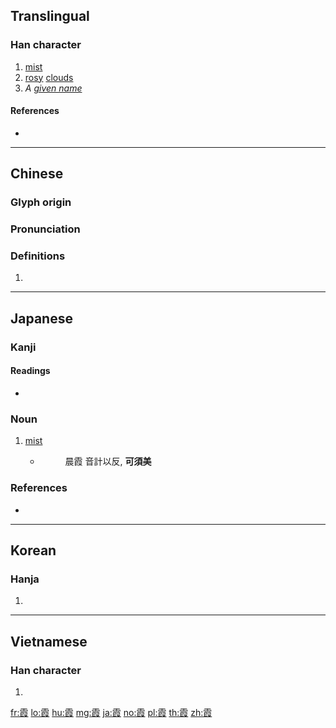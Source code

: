 {{character info/new}}
==Translingual==

===Han character===
{{Han char|rn=173|rad=雨|as=09|sn=17|four=10247|canj=MBRSE|ids=⿱⻗叚}}

# [[mist]]
# [[rosy]] [[cloud]]s
# ''A [[given name]]''

====References====
* {{Han ref|kx=1376.310|dkj=42365|dj=1885.260|hdz=64071.160|uh=971E|ud=38686|bh=C1F8|bd=49656}}

----

==Chinese==
{{zh-forms}}

===Glyph origin===
{{Han etym}}

===Pronunciation===
{{zh-pron
|m=xiá |ma=y
|c=haa4
|h=pfs=
|md=
|mn=qz,tw,xm:hâ/zz:hêe/qz,tw,xm:hê
|mn_note=hâ - literary; hê - vernacular
|w=
|mc=y
|oc=y
|cat=n,pn
}}

===Definitions===
{{zh-hanzi}}

# {{rfdef|lang=zh}}

----

==Japanese==

===Kanji===
{{ja-kanji|grade=|rs=雨09}}

====Readings====
* {{ja-readings|goon=[[げ]] (ge)|kanon=[[か]] (ka)|kun=[[かすみ]] (kasumi), [[かすむ]] (kasumu)}}

{{ja-kanjitab|かすみ|yomi=k}}

===Noun===
{{ja-noun|かすみ}}

# [[mist]]
#* {{RQ:Shin'yaku Kegonkyō Ongi Shiki}}
#*: 晨霞 音計以反, '''可須美'''

===References===
* {{R:Nara Ibun 3}}

----

==Korean==

===Hanja===
{{ko-hanja|hangeul=하|eumhun=|rv=ha|mr=ha|y=ha}}

# {{defn|lang=ko|sort=雨09}}

----

==Vietnamese==

===Han character===
{{vi-hantu|hà|rs=雨09}}

# {{defn|lang=vi|sort=雨09}}

[[fr:霞]]
[[lo:霞]]
[[hu:霞]]
[[mg:霞]]
[[ja:霞]]
[[no:霞]]
[[pl:霞]]
[[th:霞]]
[[zh:霞]]